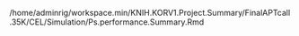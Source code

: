 /home/adminrig/workspace.min/KNIH.KORV1.Project.Summary/FinalAPTcall.35K/CEL/Simulation/Ps.performance.Summary.Rmd